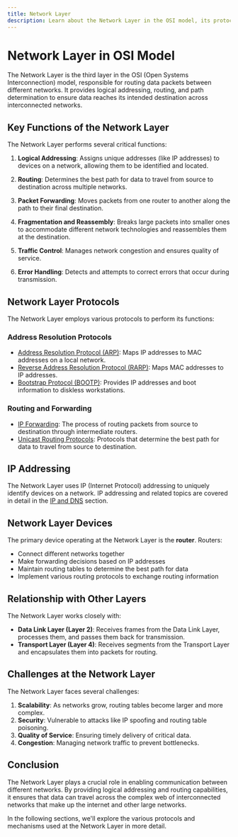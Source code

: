 ```yaml
---
title: Network Layer
description: Learn about the Network Layer in the OSI model, its protocols, addressing mechanisms, and routing functions.
---
```


# Network Layer in OSI Model

The Network Layer is the third layer in the OSI (Open Systems Interconnection) model, responsible for routing data packets between different networks. It provides logical addressing, routing, and path determination to ensure data reaches its intended destination across interconnected networks.

## Key Functions of the Network Layer

The Network Layer performs several critical functions:

1. **Logical Addressing**: Assigns unique addresses (like IP addresses) to devices on a network, allowing them to be identified and located.

2. **Routing**: Determines the best path for data to travel from source to destination across multiple networks.

3. **Packet Forwarding**: Moves packets from one router to another along the path to their final destination.

4. **Fragmentation and Reassembly**: Breaks large packets into smaller ones to accommodate different network technologies and reassembles them at the destination.

5. **Traffic Control**: Manages network congestion and ensures quality of service.

6. **Error Handling**: Detects and attempts to correct errors that occur during transmission.

## Network Layer Protocols

The Network Layer employs various protocols to perform its functions:

### Address Resolution Protocols

- [Address Resolution Protocol (ARP)](/docs/fundamentals/osi-model/network-layer/arp): Maps IP addresses to MAC addresses on a local network.
- [Reverse Address Resolution Protocol (RARP)](/docs/fundamentals/osi-model/network-layer/rarp): Maps MAC addresses to IP addresses.
- [Bootstrap Protocol (BOOTP)](/docs/fundamentals/osi-model/network-layer/bootp): Provides IP addresses and boot information to diskless workstations.

### Routing and Forwarding

- [IP Forwarding](/docs/fundamentals/osi-model/network-layer/forwarding): The process of routing packets from source to destination through intermediate routers.
- [Unicast Routing Protocols](/docs/fundamentals/osi-model/network-layer/unicast-routing): Protocols that determine the best path for data to travel from source to destination.

## IP Addressing

The Network Layer uses IP (Internet Protocol) addressing to uniquely identify devices on a network. IP addressing and related topics are covered in detail in the [IP and DNS](/docs/fundamentals/ip-and-dns) section.

## Network Layer Devices

The primary device operating at the Network Layer is the **router**. Routers:

- Connect different networks together
- Make forwarding decisions based on IP addresses
- Maintain routing tables to determine the best path for data
- Implement various routing protocols to exchange routing information

## Relationship with Other Layers

The Network Layer works closely with:

- **Data Link Layer (Layer 2)**: Receives frames from the Data Link Layer, processes them, and passes them back for transmission.
- **Transport Layer (Layer 4)**: Receives segments from the Transport Layer and encapsulates them into packets for routing.

## Challenges at the Network Layer

The Network Layer faces several challenges:

1. **Scalability**: As networks grow, routing tables become larger and more complex.
2. **Security**: Vulnerable to attacks like IP spoofing and routing table poisoning.
3. **Quality of Service**: Ensuring timely delivery of critical data.
4. **Congestion**: Managing network traffic to prevent bottlenecks.

## Conclusion

The Network Layer plays a crucial role in enabling communication between different networks. By providing logical addressing and routing capabilities, it ensures that data can travel across the complex web of interconnected networks that make up the internet and other large networks.

In the following sections, we'll explore the various protocols and mechanisms used at the Network Layer in more detail.
